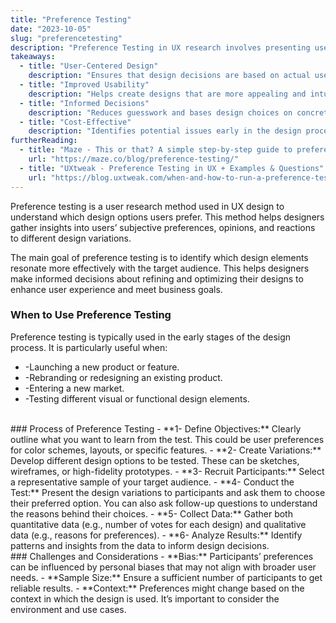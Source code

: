 ```yaml
---
title: "Preference Testing"
date: "2023-10-05"
slug: "preferencetesting"
description: "Preference Testing in UX research involves presenting users with multiple design options to understand their preferences and opinions."
takeaways:
  - title: "User-Centered Design"
    description: "Ensures that design decisions are based on actual user preferences."
  - title: "Improved Usability"
    description: "Helps create designs that are more appealing and intuitive to users."
  - title: "Informed Decisions"
    description: "Reduces guesswork and bases design choices on concrete user feedback."
  - title: "Cost-Effective"
    description: "Identifies potential issues early in the design process, saving time and resources."
furtherReading:
  - title: "Maze - This or that? A simple step-by-step guide to preference testing"
    url: "https://maze.co/blog/preference-testing/"
  - title: "UXtweak - Preference Testing in UX + Examples & Questions"
    url: "https://blog.uxtweak.com/when-and-how-to-run-a-preference-testing/"
---
```


Preference testing is a user research method used in UX design to understand which design options users prefer. This method helps designers gather insights into users’ subjective preferences, opinions, and reactions to different design variations.

The main goal of preference testing is to identify which design elements resonate more effectively with the target audience. This helps designers make informed decisions about refining and optimizing their designs to enhance user experience and meet business goals.
<br/>
### When to Use Preference Testing
Preference testing is typically used in the early stages of the design process. It is particularly useful when:

- -Launching a new product or feature.
- -Rebranding or redesigning an existing product.
- -Entering a new market.
- -Testing different visual or functional design elements.
<br/>
### Process of Preference Testing
- **1- Define Objectives:** Clearly outline what you want to learn from the test. This could be user preferences for color schemes, layouts, or specific features.
- **2- Create Variations:** Develop different design options to be tested. These can be sketches, wireframes, or high-fidelity prototypes.
- **3- Recruit Participants:** Select a representative sample of your target audience.
- **4- Conduct the Test:** Present the design variations to participants and ask them to choose their preferred option. You can also ask follow-up questions to understand the reasons behind their choices.
- **5- Collect Data:** Gather both quantitative data (e.g., number of votes for each design) and qualitative data (e.g., reasons for preferences).
- **6- Analyze Results:** Identify patterns and insights from the data to inform design decisions.
<br />
### Challenges and Considerations
- **Bias:** Participants’ preferences can be influenced by personal biases that may not align with broader user needs.
- **Sample Size:** Ensure a sufficient number of participants to get reliable results.
- **Context:** Preferences might change based on the context in which the design is used. It’s important to consider the environment and use cases.

